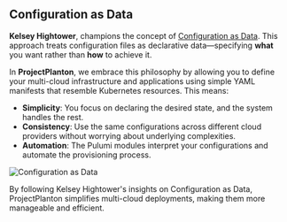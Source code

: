 ## Configuration as Data

**Kelsey Hightower**, champions the concept
of [Configuration as Data](https://cloud.google.com/blog/products/containers-kubernetes/understanding-configuration-as-data-in-kubernetes).
This approach treats configuration files as declarative data—specifying **what** you want rather than **how** to achieve
it.

In **ProjectPlanton**, we embrace this philosophy by allowing you to define your multi-cloud infrastructure and
applications using simple YAML manifests that resemble Kubernetes resources. This means:

- **Simplicity**: You focus on declaring the desired state, and the system handles the rest.
- **Consistency**: Use the same configurations across different cloud providers without worrying about underlying
complexities.
- **Automation**: The Pulumi modules interpret your configurations and automate the provisioning process.

![Configuration as Data](/images/concepts/config-as-data.png)

By following Kelsey Hightower's insights on Configuration as Data, ProjectPlanton simplifies multi-cloud deployments,
making them more manageable and efficient.
